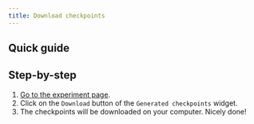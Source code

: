 ```yaml
---
title: Download checkpoints
---
```


## Quick guide
<VideoPlayer src="https://storage.googleapis.com/cdn.csquare.run/docs/webm/downlad-checkpoints.webm" />

## Step-by-step
1. [Go to the experiment page](go-to-the-experiment-page).
2. Click on the `Download` button of the `Generated checkpoints` widget.
3. The checkpoints will be downloaded on your computer. Nicely done!